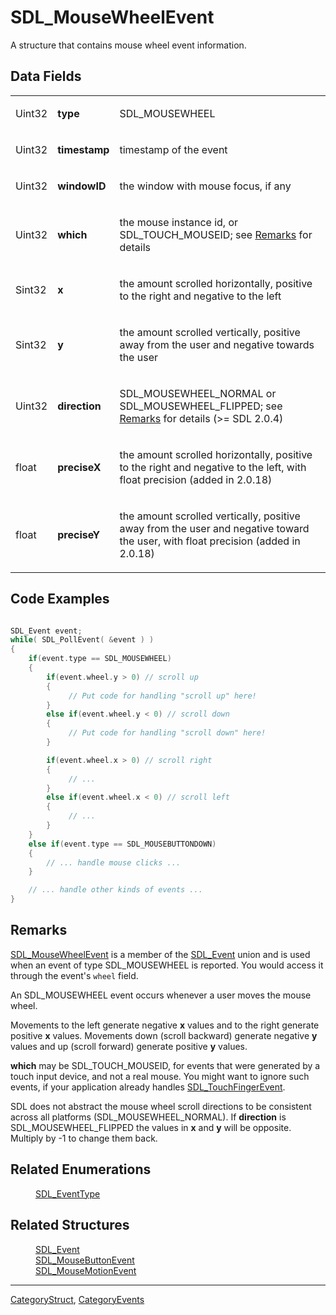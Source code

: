 
= SDL_MouseWheelEvent =
A structure that contains mouse wheel event information.


== Data Fields ==
{|
|Uint32
|'''type'''
|SDL_MOUSEWHEEL
|-
|Uint32
|'''timestamp'''
|timestamp of the event
|-
|Uint32
|'''windowID'''
|the window with mouse focus, if any
|-
|Uint32
|'''which'''
|the mouse instance id, or SDL_TOUCH_MOUSEID; see [[#Remarks|Remarks]] for details
|-
|Sint32
|'''x'''
|the amount scrolled horizontally, positive to the right and negative to the left
|-
|Sint32
|'''y'''
|the amount scrolled vertically, positive away from the user and negative towards the user
|-
|Uint32
|'''direction'''
|SDL_MOUSEWHEEL_NORMAL or SDL_MOUSEWHEEL_FLIPPED; see [[#Remarks|Remarks]] for details (>= SDL 2.0.4)
|-
|float
|'''preciseX'''
|the amount scrolled horizontally, positive to the right and negative to the left, with float precision (added in 2.0.18)
|-
|float
|'''preciseY'''
|the amount scrolled vertically, positive away from the user and negative toward the user, with float precision (added in 2.0.18)
|}

== Code Examples ==
<syntaxhighlight lang='c++'>

SDL_Event event;
while( SDL_PollEvent( &event ) )
{
    if(event.type == SDL_MOUSEWHEEL)
    {
        if(event.wheel.y > 0) // scroll up
        {
             // Put code for handling "scroll up" here!
        }
        else if(event.wheel.y < 0) // scroll down
        {
             // Put code for handling "scroll down" here!
        }

        if(event.wheel.x > 0) // scroll right
        {
             // ...
        }
        else if(event.wheel.x < 0) // scroll left
        {
             // ...
        }
    }
    else if(event.type == SDL_MOUSEBUTTONDOWN)
    {
        // ... handle mouse clicks ...
    }

    // ... handle other kinds of events ...
}
</syntaxhighlight>

== Remarks ==
[[SDL_MouseWheelEvent]] is a member of the [[SDL_Event]] union and is used when an event of type SDL_MOUSEWHEEL is reported.  You would access it through the event's <code>wheel</code> field.

An SDL_MOUSEWHEEL event occurs whenever a user moves the mouse wheel.

Movements to the left generate negative '''x''' values and to the right generate positive '''x''' values.  Movements down (scroll backward) generate negative '''y''' values and up (scroll forward) generate positive '''y''' values.

'''which''' may be SDL_TOUCH_MOUSEID, for events that were generated by a touch input device, and not a real mouse. You might want to ignore such events, if your application already handles [[SDL_TouchFingerEvent]].

SDL does not abstract the mouse wheel scroll directions to be consistent across all platforms (SDL_MOUSEWHEEL_NORMAL). If '''direction''' is SDL_MOUSEWHEEL_FLIPPED the values in '''x''' and '''y''' will be opposite. Multiply by -1 to change them back.

== Related Enumerations ==
:[[SDL_EventType]]

== Related Structures ==
:[[SDL_Event]]
:[[SDL_MouseButtonEvent]]
:[[SDL_MouseMotionEvent]]

----
[[CategoryStruct]], [[CategoryEvents]]
